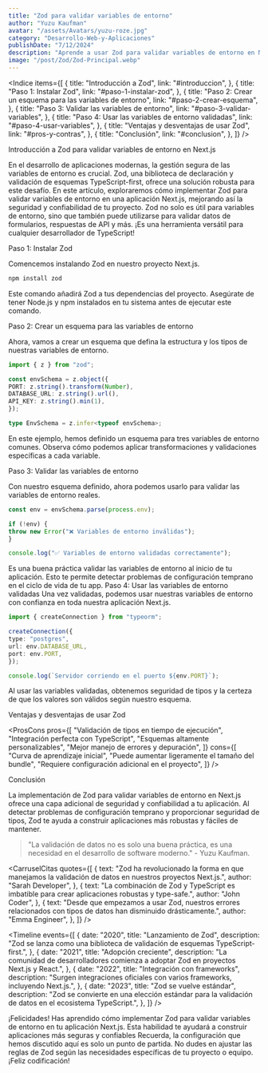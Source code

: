```yaml
---
title: "Zod para validar variables de entorno"
author: "Yuzu Kaufman"
avatar: "/assets/Avatars/yuzu-roze.jpg"
category: "Desarrollo-Web-y-Aplicaciones"
publishDate: "7/12/2024"
description: "Aprende a usar Zod para validar variables de entorno en Next.js para mejorar la seguridad y la confiabilidad de tu aplicación."
image: "/post/Zod/Zod-Principal.webp"
---
```


<Indice
  items={[
    {
      title: "Introducción a Zod",
      link: "#introduccion",
    },
    {
      title: "Paso 1: Instalar Zod",
      link: "#paso-1-instalar-zod",
    },
    {
      title: "Paso 2: Crear un esquema para las variables de entorno",
      link: "#paso-2-crear-esquema",
    },
    {
      title: "Paso 3: Validar las variables de entorno",
      link: "#paso-3-validar-variables",
    },
    {
      title: "Paso 4: Usar las variables de entorno validadas",
      link: "#paso-4-usar-variables",
    },
    {
      title: "Ventajas y desventajas de usar Zod",
      link: "#pros-y-contras",
    },
    {
      title: "Conclusión",
      link: "#conclusion",
    },
  ]}
/>

<SubTitulo id="introduccion">Introducción a Zod para validar variables de entorno en Next.js</SubTitulo>

<Parrafo>
  En el desarrollo de aplicaciones modernas, la gestión segura de las variables de entorno es crucial. Zod, una biblioteca de
  declaración y validación de esquemas TypeScript-first, ofrece una solución robusta para este desafío. En este artículo,
  exploraremos cómo implementar Zod para validar variables de entorno en una aplicación Next.js, mejorando así la seguridad y
  confiabilidad de tu proyecto.
</Parrafo>

<Alert type="info">
  Zod no solo es útil para variables de entorno, sino que también puede utilizarse para validar datos de formularios, respuestas
  de API y más. ¡Es una herramienta versátil para cualquier desarrollador de TypeScript!
</Alert>

<SubSeccion id="paso-1-instalar-zod">Paso 1: Instalar Zod</SubSeccion>

<Parrafo>Comencemos instalando Zod en nuestro proyecto Next.js.</Parrafo>

```bash
npm install zod
```

<Parrafo>
  Este comando añadirá Zod a tus dependencias del proyecto. Asegúrate de tener Node.js y npm instalados en tu sistema antes de ejecutar este comando.
</Parrafo>

<SubSeccion id="paso-2-crear-esquema">Paso 2: Crear un esquema para las variables de entorno</SubSeccion>

<Parrafo> Ahora, vamos a crear un esquema que defina la estructura y los tipos de nuestras variables de entorno. </Parrafo>


```typescript
import { z } from "zod";

const envSchema = z.object({
PORT: z.string().transform(Number),
DATABASE_URL: z.string().url(),
API_KEY: z.string().min(1),
});

type EnvSchema = z.infer<typeof envSchema>;
```

<Parrafo>
  En este ejemplo, hemos definido un esquema para tres variables de entorno comunes. Observa cómo podemos aplicar transformaciones y validaciones específicas a cada variable.
</Parrafo>

<SubSeccion id="paso-3-validar-variables">Paso 3: Validar las variables de entorno</SubSeccion>

<Parrafo> Con nuestro esquema definido, ahora podemos usarlo para validar las variables de entorno reales. </Parrafo>

```typescript
const env = envSchema.parse(process.env);

if (!env) {
throw new Error("❌ Variables de entorno inválidas");
}

console.log("✅ Variables de entorno validadas correctamente");
```

<Alert type="warning">
  Es una buena práctica validar las variables de entorno al inicio de tu aplicación. Esto te permite detectar problemas de configuración temprano en el ciclo de vida de tu app.
</Alert>
<SubSeccion id="paso-4-usar-variables">Paso 4: Usar las variables de entorno validadas</SubSeccion>

<Parrafo>
  Una vez validadas, podemos usar nuestras variables de entorno con confianza en toda nuestra aplicación Next.js.
</Parrafo>


```typescript
import { createConnection } from "typeorm";

createConnection({
type: "postgres",
url: env.DATABASE_URL,
port: env.PORT,
});

console.log(`Servidor corriendo en el puerto ${env.PORT}`);
```

<Parrafo>
  Al usar las variables validadas, obtenemos seguridad de tipos y la certeza de que los valores son válidos según nuestro esquema.
</Parrafo>

<SubSeccion id="pros-y-contras">Ventajas y desventajas de usar Zod</SubSeccion>

<ProsCons
  pros={[
    "Validación de tipos en tiempo de ejecución",
    "Integración perfecta con TypeScript",
    "Esquemas altamente personalizables",
    "Mejor manejo de errores y depuración",
  ]}
  cons={[
    "Curva de aprendizaje inicial",
    "Puede aumentar ligeramente el tamaño del bundle",
    "Requiere configuración adicional en el proyecto",
  ]}
/>

<SubSeccion id="conclusion">Conclusión</SubSeccion>

<Parrafo>
  La implementación de Zod para validar variables de entorno en Next.js ofrece una capa adicional de seguridad y confiabilidad a tu aplicación. Al detectar problemas de configuración temprano y proporcionar seguridad de tipos, Zod te ayuda a construir aplicaciones más robustas y fáciles de mantener.
</Parrafo> 

<BlockQuote>
  "La validación de datos no es solo una buena práctica, es una necesidad en el desarrollo de software moderno." - Yuzu Kaufman.
</BlockQuote> 

<Divider />

<CarruselCitas
  quotes={[
    {
      text: "Zod ha revolucionado la forma en que manejamos la validación de datos en nuestros proyectos Next.js.",
      author: "Sarah Developer",
    },
    {
      text: "La combinación de Zod y TypeScript es imbatible para crear aplicaciones robustas y type-safe.",
      author: "John Coder",
    },
    {
      text: "Desde que empezamos a usar Zod, nuestros errores relacionados con tipos de datos han disminuido drásticamente.",
      author: "Emma Engineer",
    },
  ]}
/>

<Timeline
  events={[
    {
      date: "2020",
      title: "Lanzamiento de Zod",
      description: "Zod se lanza como una biblioteca de validación de esquemas TypeScript-first.",
    },
    {
      date: "2021",
      title: "Adopción creciente",
      description: "La comunidad de desarrolladores comienza a adoptar Zod en proyectos Next.js y React.",
    },
    {
      date: "2022",
      title: "Integración con frameworks",
      description: "Surgen integraciones oficiales con varios frameworks, incluyendo Next.js.",
    },
    {
      date: "2023",
      title: "Zod se vuelve estándar",
      description: "Zod se convierte en una elección estándar para la validación de datos en el ecosistema TypeScript.",
    },
  ]}
/>

<Alert type="success">
  ¡Felicidades! Has aprendido cómo implementar Zod para validar variables de entorno en tu aplicación Next.js. Esta habilidad te ayudará a construir aplicaciones más seguras y confiables
</Alert>

<Parrafo>
  Recuerda, la configuración que hemos discutido aquí es solo un punto de partida. No dudes en ajustar las reglas de Zod según las necesidades específicas de tu proyecto o equipo. ¡Feliz codificación!
</Parrafo>
